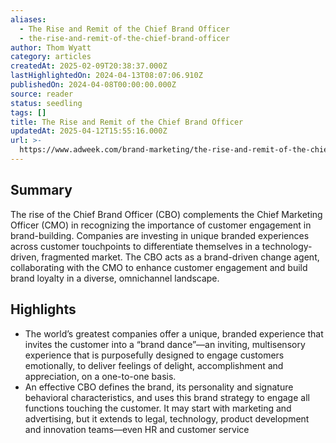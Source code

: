 ```yaml
---
aliases:
  - The Rise and Remit of the Chief Brand Officer
  - the-rise-and-remit-of-the-chief-brand-officer
author: Thom Wyatt
category: articles
createdAt: 2025-02-09T20:38:37.000Z
lastHighlightedOn: 2024-04-13T08:07:06.910Z
publishedOn: 2024-04-08T00:00:00.000Z
source: reader
status: seedling
tags: []
title: The Rise and Remit of the Chief Brand Officer
updatedAt: 2025-04-12T15:55:16.000Z
url: >-
  https://www.adweek.com/brand-marketing/the-rise-and-remit-of-the-chief-brand-officer/
---
```

## Summary

The rise of the Chief Brand Officer (CBO) complements the Chief Marketing Officer (CMO) in recognizing the importance of customer engagement in brand-building. Companies are investing in unique branded experiences across customer touchpoints to differentiate themselves in a technology-driven, fragmented market. The CBO acts as a brand-driven change agent, collaborating with the CMO to enhance customer engagement and build brand loyalty in a diverse, omnichannel landscape.

## Highlights

- The world’s greatest companies offer a unique, branded experience that invites the customer into a “brand dance”—an inviting, multisensory experience that is purposefully designed to engage customers emotionally, to deliver feelings of delight, accomplishment and appreciation, on a one-to-one basis.
- An effective CBO defines the brand, its personality and signature behavioral characteristics, and uses this brand strategy to engage all functions touching the customer. It may start with marketing and advertising, but it extends to legal, technology, product development and innovation teams—even HR and customer service
